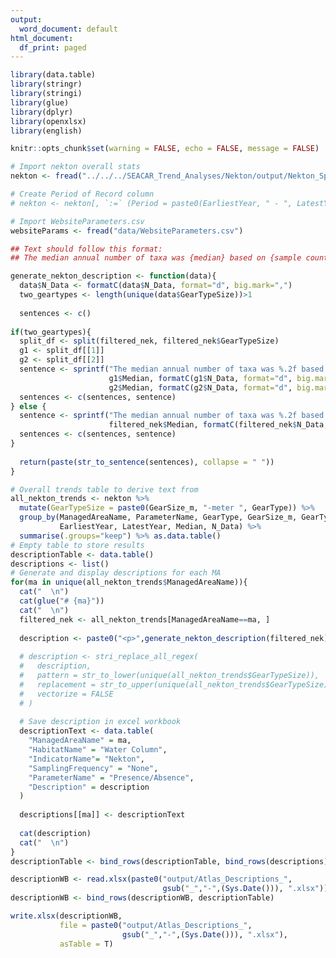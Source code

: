 ```yaml
---
output:
  word_document: default
html_document:
  df_print: paged
---
```


```r
library(data.table)
library(stringr)
library(stringi)
library(glue)
library(dplyr)
library(openxlsx)
library(english)

knitr::opts_chunk$set(warning = FALSE, echo = FALSE, message = FALSE)

# Import nekton overall stats
nekton <- fread("../../../SEACAR_Trend_Analyses/Nekton/output/Nekton_SpeciesRichness_MA_Overall_Stats.txt") %>% distinct()

# Create Period of Record column
# nekton <- nekton[, `:=` (Period = paste0(EarliestYear, " - ", LatestYear))]

# Import WebsiteParameters.csv
websiteParams <- fread("data/WebsiteParameters.csv")

```

```r
## Text should follow this format:
## The median annual number of taxa was {median} based on {sample count} observations collected by {gear type} between {start year} and {end year}.
```

```r
generate_nekton_description <- function(data){
  data$N_Data <- formatC(data$N_Data, format="d", big.mark=",")
  two_geartypes <- length(unique(data$GearTypeSize))>1
  
  sentences <- c()
  
if(two_geartypes){
  split_df <- split(filtered_nek, filtered_nek$GearTypeSize)
  g1 <- split_df[[1]]
  g2 <- split_df[[2]]
  sentence <- sprintf("The median annual number of taxa was %.2f based on %s observations collected by %s between %i and %i, and the median annual number of taxa was %.2f based on %s observations collected by %s between %i and %i.", 
                      g1$Median, formatC(g1$N_Data, format="d", big.mark = ","), g1$GearTypeSize, g1$EarliestYear, g1$LatestYear, 
                      g2$Median, formatC(g2$N_Data, format="d", big.mark = ","), g2$GearTypeSize, g2$EarliestYear, g2$LatestYear)
  sentences <- c(sentences, sentence)
} else {
  sentence <- sprintf("The median annual number of taxa was %.2f based on %s observations collected by %s between %i and %i.", 
                      filtered_nek$Median, formatC(filtered_nek$N_Data, format="d", big.mark = ","), filtered_nek$GearTypeSize, filtered_nek$EarliestYear, filtered_nek$LatestYear)
  sentences <- c(sentences, sentence)
}
  
  return(paste(str_to_sentence(sentences), collapse = " "))
}
```

```r
# Overall trends table to derive text from
all_nekton_trends <- nekton %>% 
  mutate(GearTypeSize = paste0(GearSize_m, "-meter ", GearType)) %>%
  group_by(ManagedAreaName, ParameterName, GearType, GearSize_m, GearTypeSize, 
           EarliestYear, LatestYear, Median, N_Data) %>%
  summarise(.groups="keep") %>% as.data.table()
# Empty table to store results
descriptionTable <- data.table()
descriptions <- list()
# Generate and display descriptions for each MA
for(ma in unique(all_nekton_trends$ManagedAreaName)){
  cat("  \n")
  cat(glue("# {ma}"))
  cat("  \n")
  filtered_nek <- all_nekton_trends[ManagedAreaName==ma, ]
  
  description <- paste0("<p>",generate_nekton_description(filtered_nek),"</p>")
  
  # description <- stri_replace_all_regex(
  #   description,
  #   pattern = str_to_lower(unique(all_nekton_trends$GearTypeSize)),
  #   replacement = str_to_upper(unique(all_nekton_trends$GearTypeSize)),
  #   vectorize = FALSE
  # )
  
  # Save description in excel workbook
  descriptionText <- data.table(
    "ManagedAreaName" = ma,
    "HabitatName" = "Water Column",
    "IndicatorName"= "Nekton",
    "SamplingFrequency" = "None",
    "ParameterName" = "Presence/Absence",
    "Description" = description
  )
  
  descriptions[[ma]] <- descriptionText
  
  cat(description)
  cat("  \n")
}
descriptionTable <- bind_rows(descriptionTable, bind_rows(descriptions))

descriptionWB <- read.xlsx(paste0("output/Atlas_Descriptions_", 
                                  gsub("_","-",(Sys.Date())), ".xlsx"))
descriptionWB <- bind_rows(descriptionWB, descriptionTable)

write.xlsx(descriptionWB, 
           file = paste0("output/Atlas_Descriptions_", 
                         gsub("_","-",(Sys.Date())), ".xlsx"),
           asTable = T)
```